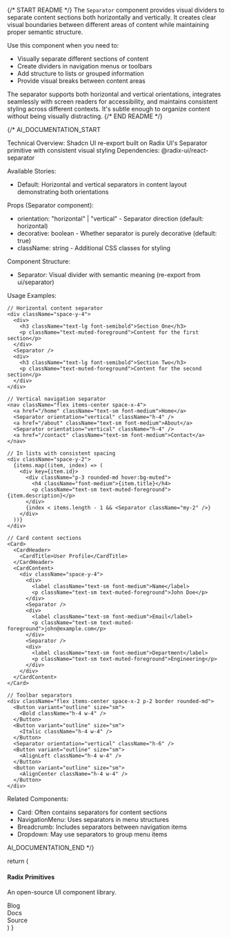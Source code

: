 
{/* START README */}
The `Separator` component provides visual dividers to separate content sections both horizontally and vertically. It creates clear visual boundaries between different areas of content while maintaining proper semantic structure.

Use this component when you need to:

- Visually separate different sections of content
- Create dividers in navigation menus or toolbars
- Add structure to lists or grouped information
- Provide visual breaks between content areas

The separator supports both horizontal and vertical orientations, integrates seamlessly with screen readers for accessibility, and maintains consistent styling across different contexts. It's subtle enough to organize content without being visually distracting.
{/* END README */}

{/\*
AI_DOCUMENTATION_START

Technical Overview: Shadcn UI re-export built on Radix UI's Separator primitive with consistent visual styling
Dependencies: @radix-ui/react-separator

Available Stories:

- Default: Horizontal and vertical separators in content layout demonstrating both orientations

Props (Separator component):

- orientation: "horizontal" | "vertical" - Separator direction (default: horizontal)
- decorative: boolean - Whether separator is purely decorative (default: true)
- className: string - Additional CSS classes for styling

Component Structure:

- Separator: Visual divider with semantic meaning (re-export from ui/separator)

Usage Examples:

```tsx
// Horizontal content separator
<div className="space-y-4">
  <div>
    <h3 className="text-lg font-semibold">Section One</h3>
    <p className="text-muted-foreground">Content for the first section</p>
  </div>
  <Separator />
  <div>
    <h3 className="text-lg font-semibold">Section Two</h3>
    <p className="text-muted-foreground">Content for the second section</p>
  </div>
</div>

// Vertical navigation separator
<nav className="flex items-center space-x-4">
  <a href="/home" className="text-sm font-medium">Home</a>
  <Separator orientation="vertical" className="h-4" />
  <a href="/about" className="text-sm font-medium">About</a>
  <Separator orientation="vertical" className="h-4" />
  <a href="/contact" className="text-sm font-medium">Contact</a>
</nav>

// In lists with consistent spacing
<div className="space-y-2">
  {items.map((item, index) => (
    <div key={item.id}>
      <div className="p-3 rounded-md hover:bg-muted">
        <h4 className="font-medium">{item.title}</h4>
        <p className="text-sm text-muted-foreground">{item.description}</p>
      </div>
      {index < items.length - 1 && <Separator className="my-2" />}
    </div>
  ))}
</div>

// Card content sections
<Card>
  <CardHeader>
    <CardTitle>User Profile</CardTitle>
  </CardHeader>
  <CardContent>
    <div className="space-y-4">
      <div>
        <label className="text-sm font-medium">Name</label>
        <p className="text-sm text-muted-foreground">John Doe</p>
      </div>
      <Separator />
      <div>
        <label className="text-sm font-medium">Email</label>
        <p className="text-sm text-muted-foreground">john@example.com</p>
      </div>
      <Separator />
      <div>
        <label className="text-sm font-medium">Department</label>
        <p className="text-sm text-muted-foreground">Engineering</p>
      </div>
    </div>
  </CardContent>
</Card>

// Toolbar separators
<div className="flex items-center space-x-2 p-2 border rounded-md">
  <Button variant="outline" size="sm">
    <Bold className="h-4 w-4" />
  </Button>
  <Button variant="outline" size="sm">
    <Italic className="h-4 w-4" />
  </Button>
  <Separator orientation="vertical" className="h-6" />
  <Button variant="outline" size="sm">
    <AlignLeft className="h-4 w-4" />
  </Button>
  <Button variant="outline" size="sm">
    <AlignCenter className="h-4 w-4" />
  </Button>
</div>
```

Related Components:

- Card: Often contains separators for content sections
- NavigationMenu: Uses separators in menu structures
- Breadcrumb: Includes separators between navigation items
- Dropdown: May use separators to group menu items

AI_DOCUMENTATION_END
\*/}

  return (
    <div>
      <div className="space-y-1">
        <h4 className="text-sm leading-none font-medium">Radix Primitives</h4>
        <p className="text-muted-foreground text-sm">
          An open-source UI component library.
        </p>
      </div>
      <Separator className="my-4" />
      <div className="flex h-5 items-center space-x-4 text-sm">
        <div>Blog</div>
        <Separator orientation="vertical" />
        <div>Docs</div>
        <Separator orientation="vertical" />
        <div>Source</div>
      </div>
    </div>
  )
}
